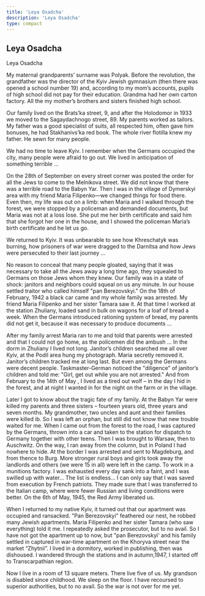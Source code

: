 ```yaml
---
title: 'Leya Osadcha'
description: 'Leya Osadcha'
type: compact
---
```


## Leya Osadcha

Leya Osadcha

My maternal grandparents’ surname was Polyak. Before the revolution, the
grandfather was the director of the Kyiv Jewish gymnasium (then there was opened
a school number 19) and, according to my mom’s accounts, pupils of high school
did not pay for their education. Grandma had her own carton factory. All the my
mother’s brothers and sisters finished high school.

Our family lived on the Brats’ka street, 9, and after the Holodomor in 1933 we
moved to the Sagaydachnogo street, 89. My parents worked as tailors. My father
was a good specialist of suits, all respected him, often gave him bonuses, he
had Stakhanivs’ka red book. The whole river flotilla knew my father. He sewn for
many people.

We had no time to leave Kyiv. I remember when the Germans occupied the city,
many people were afraid to go out. We lived in anticipation of something
terrible ...

On the 28th of September on every street corner was posted the order for all the
Jews to come to the Melnikova street. We did not know that there was a terrible
road to the Babyn Yar. Then I was in the village of Dymerskyi area with my
friend Maria Filipenko—we changed things for food there. Even then, my life was
out on a limb: when Maria and I walked through the forest, we were stopped by a
policeman and demanded documents, but Maria was not at a loss lose. She put me
her birth certificate and said him that she forgot her one in the house, and I
showed the policeman Maria’s birth certificate and he let us go.

We returned to Kyiv. It was unbearable to see how Khreschatyk was burning, how
prisoners of war were dragged to the Darnitsa and how Jews were persecuted to
their last journey ...

No reason to conceal that many people gloated, saying that it was necessary to
take all the Jews away a long time ago, they squealed to Germans on those Jews
whom they knew. Our family was in a state of shock: janitors and neighbors could
squeal on us any minute. In our house settled traitor who called himself "pan
Berezovskyi." On the 18th of February, 1942 a black car came and my whole family
was arrested. My friend Maria Filipenko and her sister Tamara saw it. At that
time I worked at the station Zhuliany, loaded sand in bulk on wagons for a loaf
of bread a week. When the Germans introduced rationing system of bread, my
parents did not get it, because it was necessary to produce documents ...

After my family arrest Maria ran to me and told that parents were arrested and
that I could not go home, as the policemen did the ambush ... In the dorm in
Zhuliany I lived not long. Janitor’s children searched me all over Kyiv, at the
Podil area hung my photograph. Maria secretly removed it. Janitor’s children
tracked me at long last. But even among the Germans were decent people.
Taskmaster-German noticed the "diligence" of janitor’s children and told me:
"Girl, get out while you are not arrested." And from February to the 14th of May
, I lived as a tired out wolf – in the day I hid in the forest, and at night I
wanted in for the night on the farm or in the village.

Later I got to know about the tragic fate of my family. At the Babyn Yar were
killed my parents and three sisters – fourteen years old, three years and seven
months. My grandmother, two uncles and aunt and their families were killed ib.
So I was left an orphan, but still did not know that new trouble waited for me.
When I came out from the forest to the road, I was captured by the Germans,
thrown into a car and taken to the station for dispatch to Germany together with
other teens. Then I was brought to Warsaw, then to Auschwitz. On the way, I ran
away from the column, but in Poland I had nowhere to hide. At the border I was
arrested and sent to Magdeburg, and from thence to Burg. More stronger rural
boys and girls took away the landlords and others (we were 15 in all) were left
in the camp. To work in a munitions factory. I was exhausted every day sank into
a faint, and I was swilled up with water... The list is endless... I can only
say that I was saved from execution by French patriots. They made sure that I
was transferred to the Italian camp, where were fewer Russian and living
conditions were better. On the 6th of May, 1945, the Red Army liberated us.

When I returned to my native Kyiv, it turned out that our apartment was occupied
and ransacked. "Pan Berezovskyi" feathered our nest, he robbed many Jewish
apartments. Maria Filipenko and her sister Tamara (who saw everything) told it
me. I repeatedly asked the prosecutor, but to no avail. So I have not got the
apartment up to now, but "pan Berezovskyi' and his family settled in captured in
war-time apartment on the Khoryva street near the market “Zhytnii”. I lived in a
dormitory, worked in publishing, then was dishoused. I wandered through the
stations and in autumn,1947, I started off to Transcarpathian region.

Now I live in a room of 13 square meters. There live five of us. My grandson is
disabled since childhood. We sleep on the floor. I have recoursed to superior
authorities, but to no avail. So the war is not over for me yet.
